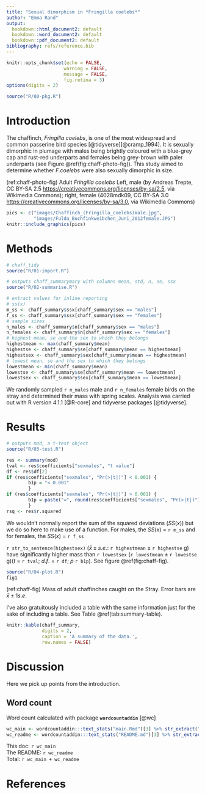 ```yaml
---
title: "Sexual dimorphism in *Fringilla coelebs*"
author: "Emma Rand"
output:
  bookdown::html_document2: default
  bookdown::word_document2: default
  bookdown::pdf_document2: default
bibliography: refs/reference.bib
---
```


```r
knitr::opts_chunk$set(echo = FALSE, 
                     warning = FALSE,
                     message = FALSE,
                     fig.retina = 3)
options(digits = 2)
```

```r
source("R/00-pkg.R")
```

# Introduction {-#intro}

The chaffinch, *Fringilla coelebs*, is one of the most widespread and common passerine bird species [@tidyverse][@cramp_1994]. It is sexually dimorphic in plumage with males being brightly coloured with a blue-grey cap and rust-red underparts and females being grey-brown with paler underparts (see Figure \@ref(fig:chaff-photo-fig)). This study aimed to determine whether *F.coelebs* were also sexually dimorphic in size.

<!-- figure legend -->

(ref:chaff-photo-fig) Adult *Fringilla coelebs* Left, male (by Andreas Trepte, CC BY-SA 2.5 <https://creativecommons.org/licenses/by-sa/2.5>, via Wikimedia Commons); right, female (4028mdk09, CC BY-SA 3.0 <https://creativecommons.org/licenses/by-sa/3.0>, via Wikimedia Commons)

<!-- end of fig legend -->

```r
pics <- c("images/Chaffinch_(Fringilla_coelebs)male.jpg",
          "images/Fulda_Buchfinkweibchen_Juni_2012female.JPG")
knitr::include_graphics(pics)
```

# Methods {-#methods}
```r
# chaff_tidy
source("R/01-import.R")
```

```r
# outputs chaff_summarymary with columns mean, std, n, se, ssx
source("R/02-summarise.R")
```


```r
# extract values for inline reporting
# ss(x)
m_ss <- chaff_summary$ssx[chaff_summary$sex == "males"]
f_ss <- chaff_summary$ssx[chaff_summary$sex == "females"]
# sample sizes
n_males <- chaff_summary$n[chaff_summary$sex == "males"] 
n_females <- chaff_summary$n[chaff_summary$sex == "females"] 
# highest mean, se and the sex to which they belongs
highestmean <- max(chaff_summary$mean) 
highestse <- chaff_summary$se[chaff_summary$mean == highestmean] 
highestsex <- chaff_summary$sex[chaff_summary$mean == highestmean]
# lowest mean, se and the sex to which they belongs
lowestmean <- min(chaff_summary$mean) 
lowestse <- chaff_summary$se[chaff_summary$mean == lowestmean] 
lowestsex <- chaff_summary$sex[chaff_summary$mean == lowestmean]
```

We randomly sampled `r n_males` male and `r n_females` female birds on the stray and determined their mass with spring scales. Analysis was carried out with R version 4.1.1 [@R-core] and tidyverse packages [@tidyverse].


# Results {-#results}

```r
# outputs mod, a t-test object
source("R/03-test.R")
```

```r
res <- summary(mod)
tval <- res$coefficients["sexmales", "t value"]
df <- res$df[2]
if (res$coefficients["sexmales", "Pr(>|t|)"] < 0.001) {
        b1p = "< 0.001"
        }
if (res$coefficients["sexmales", "Pr(>|t|)"] > 0.001) {
        b1p = paste("=", round(res$coefficients["sexmales", "Pr(>|t|)"], 3))
        }
rsq <- res$r.squared
```

We wouldn't normally report the sum of the squared deviations ($SS(x)$) but we do so here to make use of a function. For males, the $SS(x)$ = `r m_ss` and for females, the $SS(x)$ = `r f_ss`


`r str_to_sentence(highestsex)` ($\bar{x} \pm s.e.$: `r highestmean` $\pm$ `r highestse` g) have significantly higher mass than `r lowestsex` (`r lowestmean` $\pm$ `r lowestse` g)($t$ = `r tval`; $d.f.$ = `r df`; $p$ `r b1p`). See figure \@ref(fig:chaff-fig).

```r
source("R/04-plot.R")
fig1
```

<!-- figure legend -->

(ref:chaff-fig) Mass of adult chaffinches caught on the Stray. Error bars are $\bar{x} \pm 1 s.e.$  

<!-- end of fig legend -->

I've also gratuitously included a table with the same information just for the sake of including a table. See Table \@ref(tab:summary-table).

```r
knitr::kable(chaff_summary,
             digits = 2,
             caption = 'A summary of the data.',
             row.names = FALSE)
```

# Discussion {-#discussion}

Here we pick up points from the introduction. 

## Word count {-}
Word count calculated with package **`wordcountaddin`** [@wc]
```r
wc_main <- wordcountaddin:::text_stats("main.Rmd")[3] %>% str_extract("[0-9]+") %>% as.numeric()
wc_readme <- wordcountaddin:::text_stats("README.md")[3] %>% str_extract("[0-9]+") %>% as.numeric()
```

This doc: `r wc_main`  
The README: `r wc_readme`  
Total: `r wc_main + wc_readme`  

# References {-}
